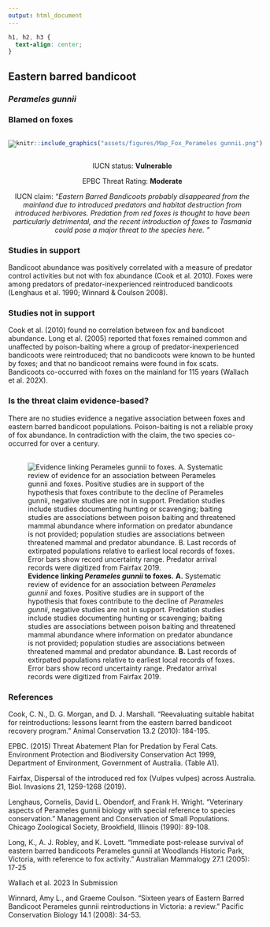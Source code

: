 ```yaml
---
output: html_document
---
```

```css
h1, h2, h3 {
  text-align: center;
}
```

## **Eastern barred bandicoot**
### *Perameles gunnii*
### Blamed on foxes

:::: {style="display: flex;"}

[![](assets/photos/Perameles gunnii.png)](https://www.inaturalist.org/photos/470373?size=original)

::: {}

:::

::: {}
  ```r
  knitr::include_graphics("assets/figures/Map_Fox_Perameles gunnii.png")
  ```
:::

::::
<center>
IUCN status: **Vulnerable**

EPBC Threat Rating: **Moderate**

IUCN claim: *"Eastern Barred Bandicoots probably disappeared from the mainland due to introduced predators and habitat destruction from introduced herbivores. Predation from red foxes is thought to have been particularly detrimental, and the recent introduction of foxes to Tasmania could pose a major threat to the species here. "*

</center>

### Studies in support

Bandicoot abundance was positively correlated with a measure of predator control activities but not with fox abundance (Cook et al. 2010). Foxes were among predators of predator-inexperienced reintroduced bandicoots (Lenghaus et al. 1990; Winnard & Coulson 2008).

### Studies not in support

Cook et al. (2010) found no correlation between fox and bandicoot abundance. Long et al. (2005) reported that foxes remained common and unaffected by poison-baiting where a group of predator-inexperienced bandicoots were reintroduced; that no bandicoots were known to be hunted by foxes; and that no bandicoot remains were found in fox scats. Bandicoots co-occurred with foxes on the mainland for 115 years (Wallach et al. 202X).

### Is the threat claim evidence-based?

There are no studies evidence a negative association between foxes and eastern barred bandicoot populations. Poison-baiting is not a reliable proxy of fox abundance. In contradiction with the claim, the two species co-occurred for over a century.
<br>
<br>

![**Evidence linking *Perameles gunnii* to foxes.** **A.** Systematic review of evidence for an association between *Perameles gunnii* and foxes. Positive studies are in support of the hypothesis that foxes contribute to the decline of *Perameles gunnii*, negative studies are not in support. Predation studies include studies documenting hunting or scavenging; baiting studies are associations between poison baiting and threatened mammal abundance where information on predator abundance is not provided; population studies are associations between threatened mammal and predator abundance. **B.** Last records of extirpated populations relative to earliest local records of foxes. Error bars show record uncertainty range. Predator arrival records were digitized from Fairfax 2019.](assets/figures/Main_Evidence_Fox_Perameles gunnii.png)

### References

Cook, C. N., D. G. Morgan, and D. J. Marshall. "Reevaluating suitable habitat for reintroductions: lessons learnt from the eastern barred bandicoot recovery program." Animal Conservation 13.2 (2010): 184-195.

EPBC. (2015) Threat Abatement Plan for Predation by Feral Cats. Environment Protection and Biodiversity Conservation Act 1999, Department of Environment, Government of Australia. (Table A1).

Fairfax, Dispersal of the introduced red fox (Vulpes vulpes) across Australia. Biol. Invasions 21, 1259-1268 (2019).

Lenghaus, Cornelis, David L. Obendorf, and Frank H. Wright. "Veterinary aspects of Perameles gunnii biology with special reference to species conservation." Management and Conservation of Small Populations. Chicago Zoological Society, Brookfield, Illinois (1990): 89-108.

Long, K., A. J. Robley, and K. Lovett. "Immediate post-release survival of eastern barred bandicoots Perameles gunnii at Woodlands Historic Park, Victoria, with reference to fox activity." Australian Mammalogy 27.1 (2005): 17-25

Wallach et al. 2023 In Submission

Winnard, Amy L., and Graeme Coulson. "Sixteen years of Eastern Barred Bandicoot Perameles gunnii reintroductions in Victoria: a review." Pacific Conservation Biology 14.1 (2008): 34-53.

